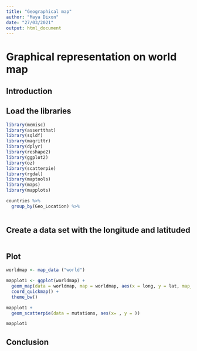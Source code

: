 ```yaml
---
title: "Geographical map"
author: "Maya Dixon"
date: "27/03/2021"
output: html_document
---
```


# Graphical representation on  world map 

## Introduction 


## Load the libraries 

```r
library(memisc)
library(assertthat)
library(sqldf)
library(magrittr)
library(dplyr)
library(reshape2)
library(ggplot2)
library(oz)
library(scatterpie)
library(rgdal)
library(maptools)
library(maps)
library(mapplots)
```

```r
countries %>% 
  group_by(Geo_Location) %>%
  
```

## Create a data set with the longitude and latituded

```r

```



## Plot 

```r
worldmap <- map_data ("world")

mapplot1 <- ggplot(worldmap) + 
  geom_map(data = worldmap, map = worldmap, aes(x = long, y = lat, map_id = region), fill=NA, color="black") +
  coord_quickmap() +
  theme_bw()

mapplot1 +  
  geom_scatterpie(data = mutations, aes(x= , y = )) 

mapplot1

```

## Conclusion 
























